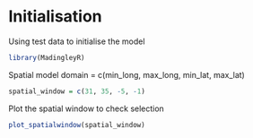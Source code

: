 # Initialisation

Using test data to initialise the model

```r
library(MadingleyR)
```


Spatial model domain = c(min_long, max_long, min_lat, max_lat)
```r
spatial_window = c(31, 35, -5, -1)
```

Plot the spatial window to check selection
```r
plot_spatialwindow(spatial_window)
```

